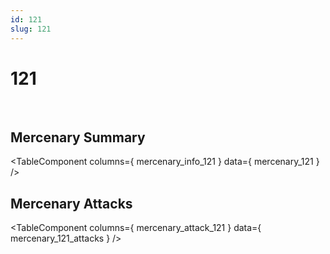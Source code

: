 ```yaml
---
id: 121
slug: 121
---
```



# 121

<div style = {{ display: "flex" }}>
    <Image img={require('@site/static/img/mercenaries/illust/thum_char_view_n_121.jpg')}/>
    <Image img={require('@site/static/img/mercenaries/illust/thum_char_view_o_121.jpg')}/>
</div>

## Mercenary Summary

<TableComponent
  columns={ mercenary_info_121 }
  data={ mercenary_121 }
/>

## Mercenary Attacks

<TableComponent
  columns={ mercenary_attack_121 }
  data={ mercenary_121_attacks }
/>